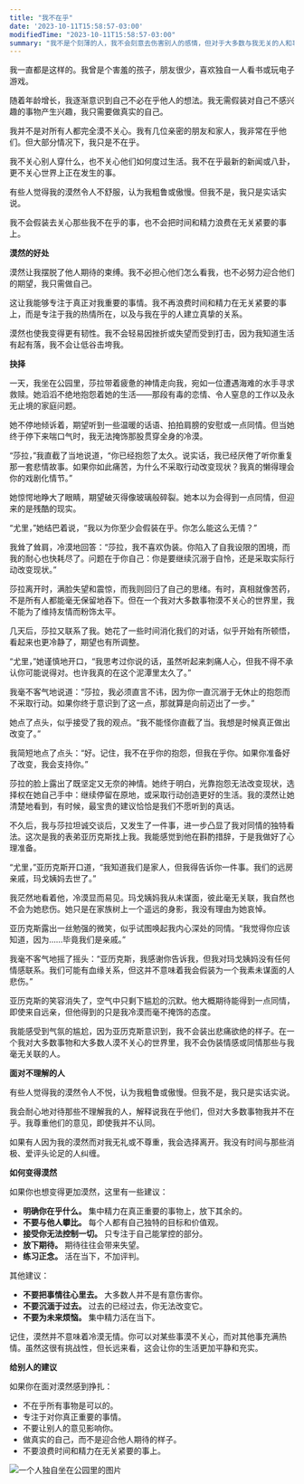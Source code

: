 ```yaml
---
title: "我不在乎"
date: '2023-10-11T15:58:57-03:00'
modifiedTime: "2023-10-11T15:58:57-03:00"
summary: "我不是个刻薄的人，我不会刻意去伤害别人的感情，但对于大多数与我无关的人和事，我真的不在乎。"
---
```


我一直都是这样的。我曾是个害羞的孩子，朋友很少，喜欢独自一人看书或玩电子游戏。

随着年龄增长，我逐渐意识到自己不必在乎他人的想法。我无需假装对自己不感兴趣的事物产生兴趣，我只需要做真实的自己。

我并不是对所有人都完全漠不关心。我有几位亲密的朋友和家人，我非常在乎他们。但大部分情况下，我只是不在乎。

我不关心别人穿什么，也不关心他们如何度过生活。我不在乎最新的新闻或八卦，更不关心世界上正在发生的事。

有些人觉得我的漠然令人不舒服，认为我粗鲁或傲慢。但我不是，我只是实话实说。

我不会假装去关心那些我不在乎的事，也不会把时间和精力浪费在无关紧要的事上。

**漠然的好处**

漠然让我摆脱了他人期待的束缚。我不必担心他们怎么看我，也不必努力迎合他们的期望，我只需做自己。

这让我能够专注于真正对我重要的事情。我不再浪费时间和精力在无关紧要的事上，而是专注于我的热情所在，以及与我在乎的人建立真挚的关系。

漠然也使我变得更有韧性。我不会轻易因挫折或失望而受到打击，因为我知道生活有起有落，我不会让低谷击垮我。

**抉择**

一天，我坐在公园里，莎拉带着疲惫的神情走向我，宛如一位遭遇海难的水手寻求救赎。她滔滔不绝地抱怨着她的生活——那段有毒的恋情、令人窒息的工作以及永无止境的家庭问题。

她不停地倾诉着，期望听到一些温暖的话语、拍拍肩膀的安慰或一点同情。但当她终于停下来喘口气时，我无法掩饰那股贯穿全身的冷漠。

“莎拉，”我直截了当地说道，“你已经抱怨了太久。说实话，我已经厌倦了听你重复那一套悲情故事。如果你如此痛苦，为什么不采取行动改变现状？我真的懒得理会你的戏剧化情节。”

她惊愕地睁大了眼睛，期望破灭得像玻璃般碎裂。她本以为会得到一点同情，但迎来的是残酷的现实。

“尤里，”她结巴着说，“我以为你至少会假装在乎。你怎么能这么无情？”

我耸了耸肩，冷漠地回答：“莎拉，我不喜欢伪装。你陷入了自我设限的困境，而我的耐心也快耗尽了。问题在于你自己：你是要继续沉溺于自怜，还是采取实际行动改变现状。”

莎拉离开时，满脸失望和震惊，而我则回归了自己的思绪。有时，真相就像苦药，不是所有人都能毫无保留地吞下。但在一个我对大多数事物漠不关心的世界里，我不能为了维持友情而粉饰太平。

几天后，莎拉又联系了我。她花了一些时间消化我们的对话，似乎开始有所顿悟，看起来也更冷静了，期望也有所调整。

“尤里，”她谨慎地开口，“我思考过你说的话，虽然听起来刺痛人心，但我不得不承认你可能说得对。也许我真的在这个泥潭里太久了。”

我毫不客气地说道：“莎拉，我必须直言不讳，因为你一直沉溺于无休止的抱怨而不采取行动。如果你终于意识到了这一点，那就算是向前迈出了一步。”

她点了点头，似乎接受了我的观点。“我不能怪你直截了当。我想是时候真正做出改变了。”

我简短地点了点头：“好。记住，我不在乎你的抱怨，但我在乎你。如果你准备好了改变，我会支持你。”

莎拉的脸上露出了既坚定又无奈的神情。她终于明白，光靠抱怨无法改变现状，选择权在她自己手中：继续停留在原地，或采取行动创造更好的生活。我的漠然让她清楚地看到，有时候，最宝贵的建议恰恰是我们不愿听到的真话。

不久后，我与莎拉坦诚交谈后，又发生了一件事，进一步凸显了我对同情的独特看法。这次是我的表弟亚历克斯找上我。我能感觉到他在斟酌措辞，于是我做好了心理准备。

“尤里，”亚历克斯开口道，“我知道我们是家人，但我得告诉你一件事。我们的远房亲戚，玛戈姨妈去世了。”

我茫然地看着他，冷漠显而易见。玛戈姨妈我从未谋面，彼此毫无关联，我自然也不会为她悲伤。她只是在家族树上一个遥远的身影，我没有理由为她哀悼。

亚历克斯露出一丝勉强的微笑，似乎试图唤起我内心深处的同情。“我觉得你应该知道，因为……毕竟我们是亲戚。”

我毫不客气地摇了摇头：“亚历克斯，我感谢你告诉我，但我对玛戈姨妈没有任何情感联系。我们可能有血缘关系，但这并不意味着我会假装为一个我素未谋面的人悲伤。”

亚历克斯的笑容消失了，空气中只剩下尴尬的沉默。他大概期待能得到一点同情，即使来自远亲，但他得到的只是我冷漠而毫不掩饰的态度。

我能感受到气氛的尴尬，因为亚历克斯意识到，我不会装出悲痛欲绝的样子。在一个我对大多数事物和大多数人漠不关心的世界里，我不会伪装情感或同情那些与我毫无关联的人。

**面对不理解的人**

有些人觉得我的漠然令人不悦，认为我粗鲁或傲慢。但我不是，我只是实话实说。

我会耐心地对待那些不理解我的人，解释说我在乎他们，但对大多数事物我并不在乎。我尊重他们的意见，即使我并不认同。

如果有人因为我的漠然而对我无礼或不尊重，我会选择离开。我没有时间与那些消极、爱评头论足的人纠缠。

**如何变得漠然**

如果你也想变得更加漠然，这里有一些建议：

- **明确你在乎什么。** 集中精力在真正重要的事物上，放下其余的。
- **不要与他人攀比。** 每个人都有自己独特的目标和价值观。
- **接受你无法控制一切。** 只专注于自己能掌控的部分。
- **放下期待。** 期待往往会带来失望。
- **练习正念。** 活在当下，不加评判。

其他建议：

- **不要把事情往心里去。** 大多数人并不是有意伤害你。
- **不要沉湎于过去。** 过去的已经过去，你无法改变它。
- **不要为未来烦恼。** 集中精力活在当下。

记住，漠然并不意味着冷漠无情。你可以对某些事漠不关心，而对其他事充满热情。虽然这很有挑战性，但长远来看，这会让你的生活更加平静和充实。

**给别人的建议**

如果你在面对漠然感到挣扎：

- 不在乎所有事物是可以的。
- 专注于对你真正重要的事情。
- 不要让别人的意见影响你。
- 做真实的自己，而不是迎合他人期待的样子。
- 不要浪费时间和精力在无关紧要的事上。

![一个人独自坐在公园里的图片](https://yuricunha.com/static/images/blog/i-dont-care/lonely-in-park.jpg)
